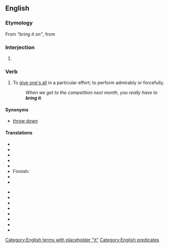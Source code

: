 ==English==

===Etymology===
From ''"bring it on"'', from {{term|bring on}}

===Interjection===
{{en-interj}}

# {{US|emphatic}} {{non-gloss definition|Used to respond affirmatively and aggressively to a challenge by issuing one in return.}}

===Verb===
{{en-verb|inf=to [[bring]] [[it]]|brings it|bringing it|brought it}}

# {{intransitive|informal}} To [[give one's all]] in a particular effort; to perform admirably or forcefully.
#: ''When we get to the competition next month, you really have to '''bring it'''.''

====Synonyms====
* [[throw down]]

====Translations====
{{trans-top|to apply maximum effort to an effort}}
* {{trreq|ar}}
* {{trreq|hy}}
* {{trreq|zho}}
* {{trreq|cs}}
* {{trreq|nl}}
* Finnish: {{t-|fi|antaa kaikkensa}}
* {{trreq|fr}}
* {{trreq|de}}
{{trans-mid}}
* {{trreq|hi}}
* {{trreq|it}}
* {{trreq|ja}}
* {{trreq|ko}}
* {{trreq|pt}}
* {{trreq|ru}}
* {{trreq|es}}
* {{trreq|vi}}
{{trans-bottom}}
[[Category:English terms with placeholder "it"]]
[[Category:English predicates]]